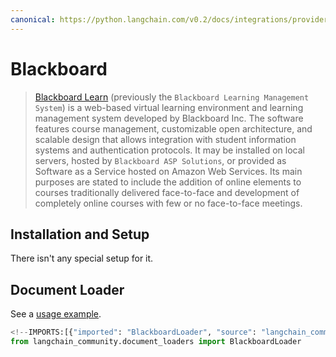 ```yaml
---
canonical: https://python.langchain.com/v0.2/docs/integrations/providers/blackboard/
---
```


# Blackboard

> [Blackboard Learn](https://en.wikipedia.org/wiki/Blackboard_Learn) (previously the `Blackboard Learning Management System`)
is a web-based virtual learning environment and learning management system developed by Blackboard Inc.
The software features course management, customizable open architecture, and scalable design that allows
integration with student information systems and authentication protocols. It may be installed on local servers,
hosted by `Blackboard ASP Solutions`, or provided as Software as a Service hosted on Amazon Web Services.
Its main purposes are stated to include the addition of online elements to courses traditionally delivered
face-to-face and development of completely online courses with few or no face-to-face meetings.

## Installation and Setup

There isn't any special setup for it.

## Document Loader

See a [usage example](/docs/integrations/document_loaders/blackboard).

```python
<!--IMPORTS:[{"imported": "BlackboardLoader", "source": "langchain_community.document_loaders", "docs": "https://api.python.langchain.com/en/latest/document_loaders/langchain_community.document_loaders.blackboard.BlackboardLoader.html", "title": "Blackboard"}]-->
from langchain_community.document_loaders import BlackboardLoader

```